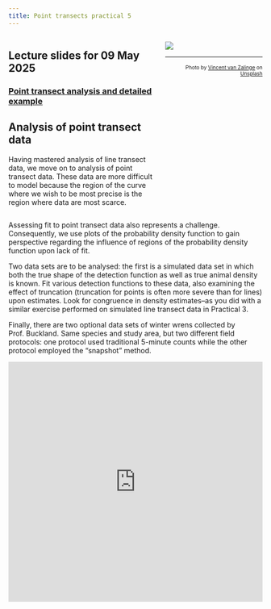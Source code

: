 ```yaml
---
title: Point transects practical 5
---
```


:::: {.columns}

::: {.column width='60%'}
::: {.callout-tip}
## Lecture slides for 09 May 2025

### [Point transect analysis and detailed example](../lectures/BlockE-22.pdf)
:::

## Analysis of point transect data

Having mastered analysis of line transect data, we move on to analysis of point transect data.  These data are more difficult to model because the region of the curve where we wish to be most precise is the region where data are most scarce.


:::

::: {.column width='40%'}
![](points-unsplash.jpg)

---
<p style="font-size: x-small; text-align:right">Photo by <a href="https://unsplash.com/@vincentvanzalinge?utm_source=unsplash&utm_medium=referral&utm_content=creditCopyText">Vincent van Zalinge</a> on <a href="https://unsplash.com/s/photos/winter-wren?utm_source=unsplash&utm_medium=referral&utm_content=creditCopyText">Unsplash</a></p>
:::

::::
Assessing fit to point transect data also represents a challenge.  Consequently, we use plots of the probability density function to gain perspective regarding the influence of regions of the probability density function upon lack of fit.

Two data sets are to be analysed: the first is a simulated data set in which both the true shape of the detection function as well as true animal density is known.  Fit various detection functions to these data, also examining the effect of truncation (truncation for points is often more severe than for lines) upon estimates.  Look for congruence in density estimates--as you did with a similar exercise performed on simulated line transect data in Practical 3.

Finally, there are two optional data sets of winter wrens collected by Prof. Buckland.  Same species and study area, but two different field protocols: one protocol used traditional 5-minute counts while the other protocol employed the "snapshot" method.

<div style="position: relative; padding-bottom: 94.46064139941691%; height: 0;"><iframe src="https://www.loom.com/embed/d0d26d6e3f074a9c860e112e92e2969b?sid=53e7c493-3a74-40eb-ba0f-89c6670ec1bd" frameborder="0" webkitallowfullscreen mozallowfullscreen allowfullscreen style="position: absolute; top: 0; left: 0; width: 100%; height: 100%;"></iframe></div>

  
